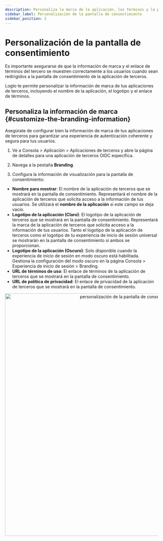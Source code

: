 ```yaml
---
description: Personaliza la marca de la aplicación, los términos y la privacidad mostrados en la pantalla de consentimiento de OAuth para generar confianza en el usuario y mejorar la autorización.
sidebar_label: Personalización de la pantalla de consentimiento
sidebar_position: 2
---
```



# Personalización de la pantalla de consentimiento

Es importante asegurarse de que la información de marca y el enlace de términos del tercero se muestren correctamente a los usuarios cuando sean redirigidos a la pantalla de consentimiento de la aplicación de terceros.

Logto te permite personalizar la información de marca de tus aplicaciones de terceros, incluyendo el nombre de la aplicación, el logotipo y el enlace de términos.

## Personaliza la información de marca \{#customize-the-branding-information}

Asegúrate de configurar bien la información de marca de tus aplicaciones de terceros para garantizar una experiencia de autenticación coherente y segura para tus usuarios.

1. Ve a <CloudLink to="/applications/third-party-applications">Consola > Aplicación > Aplicaciones de terceros</CloudLink> y abre la página de detalles para una aplicación de terceros OIDC específica.

2. Navega a la pestaña **Branding**.

3. Configura la información de visualización para la pantalla de consentimiento:

- **Nombre para mostrar**: El nombre de la aplicación de terceros que se mostrará en la pantalla de consentimiento. Representará el nombre de la aplicación de terceros que solicita acceso a la información de tus usuarios. Se utilizará el **nombre de la aplicación** si este campo se deja vacío.
- **Logotipo de la aplicación (Claro)**: El logotipo de la aplicación de terceros que se mostrará en la pantalla de consentimiento. Representará la marca de la aplicación de terceros que solicita acceso a la información de tus usuarios. Tanto el logotipo de la aplicación de terceros como el logotipo de tu experiencia de inicio de sesión universal se mostrarán en la pantalla de consentimiento si ambos se proporcionan.
- **Logotipo de la aplicación (Oscuro)**: Solo disponible cuando la experiencia de inicio de sesión en modo oscuro está habilitada. Gestiona la configuración del modo oscuro en la página <CloudLink to="/sign-in-experience/branding">Consola > Experiencia de inicio de sesión > Branding</CloudLink>.
- **URL de términos de uso**: El enlace de términos de la aplicación de terceros que se mostrará en la pantalla de consentimiento.
- **URL de política de privacidad**: El enlace de privacidad de la aplicación de terceros que se mostrará en la pantalla de consentimiento.

<center>
  <img
    src={ConsentScreenBranding}
    alt="personalización de la pantalla de consentimiento"
    width="800"
  />
</center>

